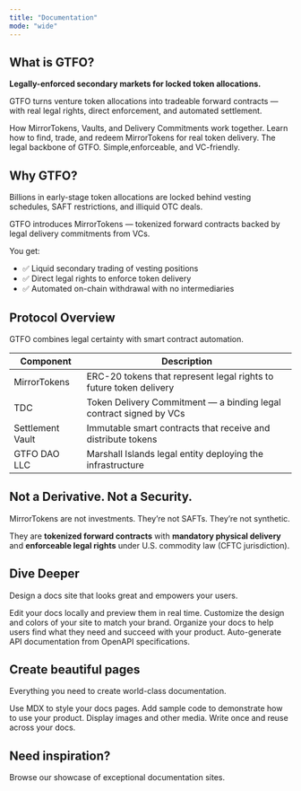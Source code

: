 ```yaml
---
title: "Documentation"
mode: "wide"
---
```


## What is GTFO?

**Legally-enforced secondary markets for locked token allocations.**

GTFO turns venture token allocations into tradeable forward contracts — with real legal rights, direct enforcement, and automated settlement.

<Columns cols={2}>
  <Card title="Explore the Protocol" icon="network-wired" href="/development" cta="Understand the GTFO architecture">
    How MirrorTokens, Vaults, and Delivery Commitments work together.
  </Card>
  <Card title="Trade MirrorTokens" icon="swap" href="/essentials/settings" cta="Explore MirrorToken mechanics">
    Learn how to find, trade, and redeem MirrorTokens for real token delivery.
  </Card>
  <Card title="Token Delivery Commitment (TDC)" icon="signature" href="/essentials/navigation" cta="Read how TDCs work">
    The legal backbone of GTFO. Simple,enforceable, and VC-friendly.
  </Card>
</Columns>

## Why GTFO?

Billions in early-stage token allocations are locked behind vesting schedules, SAFT restrictions, and illiquid OTC deals.

GTFO introduces MirrorTokens — tokenized forward contracts backed by legal delivery commitments from VCs.

You get:

- ✅ Liquid secondary trading of vesting positions
- ✅ Direct legal rights to enforce token delivery
- ✅ Automated on-chain withdrawal with no intermediaries

## Protocol Overview

GTFO combines legal certainty with smart contract automation.

| Component        | Description                                                        |
| ---------------- | ------------------------------------------------------------------ |
| MirrorTokens     | ERC-20 tokens that represent legal rights to future token delivery |
| TDC              | Token Delivery Commitment — a binding legal contract signed by VCs |
| Settlement Vault | Immutable smart contracts that receive and distribute tokens       |
| GTFO DAO LLC     | Marshall Islands legal entity deploying the infrastructure         |

## Not a Derivative. Not a Security.

MirrorTokens are not investments. They’re not SAFTs. They’re not synthetic.

They are **tokenized forward contracts** with **mandatory physical delivery** and **enforceable legal rights** under U.S. commodity law (CFTC jurisdiction).

## Dive Deeper

Design a docs site that looks great and empowers your users.

<Columns cols={2}>
  <Card title="Edit locally" icon="pen-to-square" href="/development">
    Edit your docs locally and preview them in real time.
  </Card>
  <Card title="Customize your site" icon="palette" href="/essentials/settings">
    Customize the design and colors of your site to match your brand.
  </Card>
  <Card title="Set up navigation" icon="map" href="/essentials/navigation">
    Organize your docs to help users find what they need and succeed with your product.
  </Card>
  <Card title="API documentation" icon="terminal" href="/api-reference/introduction">
    Auto-generate API documentation from OpenAPI specifications.
  </Card>
</Columns>

## Create beautiful pages

Everything you need to create world-class documentation.

<Columns cols={2}>
  <Card title="Write with MDX" icon="pen-fancy" href="/essentials/markdown">
    Use MDX to style your docs pages.
  </Card>
  <Card title="Code samples" icon="code" href="/essentials/code">
    Add sample code to demonstrate how to use your product.
  </Card>
  <Card title="Images" icon="image" href="/essentials/images">
    Display images and other media.
  </Card>
  <Card title="Reusable snippets" icon="recycle" href="/essentials/reusable-snippets">
    Write once and reuse across your docs.
  </Card>
</Columns>

## Need inspiration?

<Card title="See complete examples" icon="stars" href="https://mintlify.com/customers">
  Browse our showcase of exceptional documentation sites.
</Card>